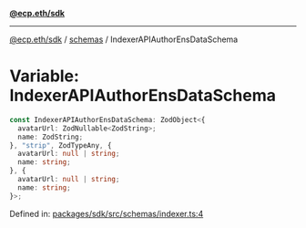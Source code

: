 [**@ecp.eth/sdk**](../../index.mdx)

***

[@ecp.eth/sdk](/sdk-reference/index.mdx) / [schemas](/sdk-reference/schemas/index.mdx) / IndexerAPIAuthorEnsDataSchema

# Variable: IndexerAPIAuthorEnsDataSchema

```ts
const IndexerAPIAuthorEnsDataSchema: ZodObject<{
  avatarUrl: ZodNullable<ZodString>;
  name: ZodString;
}, "strip", ZodTypeAny, {
  avatarUrl: null | string;
  name: string;
}, {
  avatarUrl: null | string;
  name: string;
}>;
```

Defined in: [packages/sdk/src/schemas/indexer.ts:4](https://github.com/ecp-eth/comments-monorepo/blob/main/packages/sdk/src/schemas/indexer.ts#L4)
